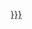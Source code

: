 [[{{{2}}}|<span style="color:{{{color|{{{1|#0645ad}}}}}};{{{css|}}}">{{{3|{{{2}}}}}}</span>]]<noinclude>{{doc}}</noinclude>
